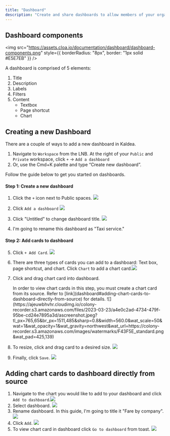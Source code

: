 ```yaml
---
title: "Dashboard"
description: "Create and share dashboards to allow members of your organization to easily view and analyze data in a visual format."
---
```


## Dashboard components

<img
  src="https://assets.cloa.io/documentation/dashboard/dashboard-components.png"
  style={{ borderRadius: "8px", border: "1px solid #E5E7EB" }}
/>

A dashboard is comprised of 5 elements:

1. Title
2. Description
3. Labels
4. Filters
5. Content
   - Textbox
   - Page shortcut
   - Chart

## Creating a new Dashboard

There are a couple of ways to add a new dashboard in Kaldea.

1. Navigate to `Workspace` from the LNB. At the right of your `Public` and `Private` workspace, click `+` → `Add a dashboard`
2. Or, use the Cmd+K palette and type “Create new dashboard”.

Follow the guide below to get you started on dashboards.

#### Step 1: Create a new dashboard

1. Click the `+` icon next to Public spaces. ![](https://ajeuwbhvhr.cloudimg.io/colony-recorder.s3.amazonaws.com/files/2023-03-23/09b75a0a-ec42-4880-be5c-57cd68cbcb3a/ascreenshot.jpeg?tl_px=0,44&br_px=746,464&sharp=0.8&width=560.0&wat_scale=50&wat=1&wat_opacity=1&wat_gravity=northwest&wat_url=https://colony-recorder.s3.amazonaws.com/images/watermarks/F43F5E_standard.png&wat_pad=205,139)
2. Click `Add a dashboard` ![](https://ajeuwbhvhr.cloudimg.io/colony-recorder.s3.amazonaws.com/files/2023-03-23/a75b80ff-6b13-4047-bac0-91186e453b44/ascreenshot.jpeg?tl_px=0,118&br_px=746,538&sharp=0.8&width=560.0&wat_scale=50&wat=1&wat_opacity=1&wat_gravity=northwest&wat_url=https://colony-recorder.s3.amazonaws.com/images/watermarks/F43F5E_standard.png&wat_pad=249,139)

3. Click "Untitled" to change dashboard title. ![](https://ajeuwbhvhr.cloudimg.io/colony-recorder.s3.amazonaws.com/files/2023-03-23/fe4dfbe5-2833-4084-b2b7-6177d181243f/ascreenshot.jpeg?tl_px=42,0&br_px=788,420&sharp=0.8&width=560.0&wat_scale=50&wat=1&wat_opacity=1&wat_gravity=northwest&wat_url=https://colony-recorder.s3.amazonaws.com/images/watermarks/F43F5E_standard.png&wat_pad=262,119)

4. I'm going to rename this dashboard as "Taxi service."

#### Step 2: Add cards to dashboard

5. Click `+ Add Card`. ![](https://ajeuwbhvhr.cloudimg.io/colony-recorder.s3.amazonaws.com/files/2023-03-23/28a4d6a2-d996-40f0-a7e1-e93ab9eca8e2/ascreenshot.jpeg?tl_px=765,92&br_px=1511,512&sharp=0.8&width=560.0&wat_scale=50&wat=1&wat_opacity=1&wat_gravity=northwest&wat_url=https://colony-recorder.s3.amazonaws.com/images/watermarks/F43F5E_standard.png&wat_pad=484,139)

6. There are three types of cards you can add to a dashboard: Text box, page shortcut, and chart. Click `Chart` to add a chart card.![](https://ajeuwbhvhr.cloudimg.io/colony-recorder.s3.amazonaws.com/files/2023-03-23/c6eb3654-373a-4d45-b881-ebe759295fc4/ascreenshot.jpeg?tl_px=765,195&br_px=1511,615&sharp=0.8&width=560.0&wat_scale=50&wat=1&wat_opacity=1&wat_gravity=northwest&wat_url=https://colony-recorder.s3.amazonaws.com/images/watermarks/F43F5E_standard.png&wat_pad=440,139)

7. Click and drag chart card into dashboard.

   <Info>
     In order to view chart cards in this step, you must create a chart card
     from its source. Refer to
     [link](dashboard#adding-chart-cards-to-dashboard-directly-from-source) for
     details.
   </Info>
   ![](https://ajeuwbhvhr.cloudimg.io/colony-recorder.s3.amazonaws.com/files/2023-03-23/a4e0c2ad-4734-479f-95be-cd24e7895a3d/ascreenshot.jpeg?tl_px=765,65&amp;br_px=1511,485&amp;sharp=0.8&amp;width=560.0&amp;wat_scale=50&amp;wat=1&amp;wat_opacity=1&amp;wat_gravity=northwest&amp;wat_url=https://colony-recorder.s3.amazonaws.com/images/watermarks/F43F5E_standard.png&amp;wat_pad=425,139)

8. To resize, click and drag card to a desired size. ![](https://ajeuwbhvhr.cloudimg.io/colony-recorder.s3.amazonaws.com/files/2023-03-23/974525eb-f368-49a4-83ce-dcbc1aa69664/ascreenshot.jpeg?tl_px=145,467&br_px=891,887&sharp=0.8&width=560.0&wat_scale=50&wat=1&wat_opacity=1&wat_gravity=northwest&wat_url=https://colony-recorder.s3.amazonaws.com/images/watermarks/F43F5E_standard.png&wat_pad=262,139)

9. Finally, click `Save`. ![](https://ajeuwbhvhr.cloudimg.io/colony-recorder.s3.amazonaws.com/files/2023-03-23/f9a11198-a9ee-4897-8b4e-18c8589b8a10/ascreenshot.jpeg?tl_px=765,96&br_px=1511,516&sharp=0.8&width=560.0&wat_scale=50&wat=1&wat_opacity=1&wat_gravity=northwest&wat_url=https://colony-recorder.s3.amazonaws.com/images/watermarks/F43F5E_standard.png&wat_pad=489,139)

## Adding chart cards to dashboard directly from source

1. Navigate to the chart you would like to add to your dashboard and click `Add to dashboard`.![](https://ajeuwbhvhr.cloudimg.io/colony-recorder.s3.amazonaws.com/files/2023-03-23/ff509d75-1afe-4847-a68f-cb397abb7434/ascreenshot.jpeg?tl_px=925,317&br_px=1671,737&sharp=0.8&width=560.0&wat_scale=50&wat=1&wat_opacity=1&wat_gravity=northwest&wat_url=https://colony-recorder.s3.amazonaws.com/images/watermarks/F43F5E_standard.png&wat_pad=275,139)
2. Select dashboard. ![](https://ajeuwbhvhr.cloudimg.io/colony-recorder.s3.amazonaws.com/files/2023-03-23/e29142f7-13ba-4970-9b24-411529012798/ascreenshot.jpeg?tl_px=614,325&br_px=1360,745&sharp=0.8&width=560.0&wat_scale=50&wat=1&wat_opacity=1&wat_gravity=northwest&wat_url=https://colony-recorder.s3.amazonaws.com/images/watermarks/F43F5E_standard.png&wat_pad=262,139)
3. Rename dashboard. In this guide, I'm going to title it "Fare by company". ![](https://ajeuwbhvhr.cloudimg.io/colony-recorder.s3.amazonaws.com/files/2023-03-23/73dd1407-e075-4c0f-a765-0f60b463e3fb/ascreenshot.jpeg?tl_px=334,353&br_px=1080,773&sharp=0.8&width=560.0&wat_scale=50&wat=1&wat_opacity=1&wat_gravity=northwest&wat_url=https://colony-recorder.s3.amazonaws.com/images/watermarks/F43F5E_standard.png&wat_pad=262,139)
4. Click `Add`. ![](https://ajeuwbhvhr.cloudimg.io/colony-recorder.s3.amazonaws.com/files/2023-03-23/372e0f6f-f25d-4e70-891a-1d7467fc0929/ascreenshot.jpeg?tl_px=621,414&br_px=1367,834&sharp=0.8&width=560.0&wat_scale=50&wat=1&wat_opacity=1&wat_gravity=northwest&wat_url=https://colony-recorder.s3.amazonaws.com/images/watermarks/F43F5E_standard.png&wat_pad=262,139)
5. To view chart card in dashboard click `Go to dashboard` from toast. ![](https://ajeuwbhvhr.cloudimg.io/colony-recorder.s3.amazonaws.com/files/2023-03-23/fb9d164b-c9a4-4b54-b440-d5dc180dbaff/ascreenshot.jpeg?tl_px=107,694&br_px=853,1114&sharp=0.8&width=560.0&wat_scale=50&wat=1&wat_opacity=1&wat_gravity=northwest&wat_url=https://colony-recorder.s3.amazonaws.com/images/watermarks/F43F5E_standard.png&wat_pad=262,244)
